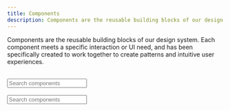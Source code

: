 ```yaml
---
title: Components
description: Components are the reusable building blocks of our design system. Each component meets a specific interaction or UI need, and has been specifically created to work together to create patterns and intuitive user experiences.
---
```


Components are the reusable building blocks of our design system. Each component meets a specific interaction or UI need, and has been specifically created to work together to create patterns and intuitive user experiences.

<TabsWrapper>
    <Tab label="All components">
        <br/>
        <div style={{ width: 'var(--spacing-9)' }}>
            <Input placeholder="Search components" icon="search" />
        </div>
    </Tab>
    <Tab label="Status">
        <br/>
        <div style={{ width: 'var(--spacing-9)' }}>
            <Input placeholder="Search components" icon="search" />
        </div>
        <br/>
        <Card>
            <Table
                showMenu={false}
                type="resource"
                data={[{"name": "Avatar","design": "Available", "code":"Available" }, {"name": "Badges","design": "Available", "code":"Available" }, {"name": "Breadcrumb","design": "Available", "code":"Available" }, {"name": "Card","design": "Available", "code":"Unavailable" }, {"name": "Checkbox","design": "Beta", "code":"Unavailable" }, {"name": "Chips","design": "Available", "code":"Available" }, {"name": "Date and Time picker","design": "Available", "code":"Available" }, {"name": "Dropdown","design": "Available", "code":"Available" } ]}
                schema={[{name: 'name',displayName: 'Component Name',width: '40%',cellType: 'WITH_META_LIST',sorting: false}, {name: 'design',displayName: 'Design',width: '30%',cellType: 'STATUS_HINT',sorting: false}, {name: 'code',displayName: 'Code',width: '30%',cellType: 'STATUS_HINT',sorting: false} ]}
                withHeader={false}
            />
        </Card>
    </Tab>
</TabsWrapper>